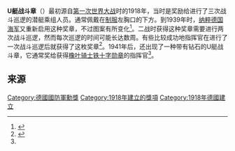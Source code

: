 {{noteTA
|G1=Military
|G2=Shipname
|G3=地名
}}
{{Infobox Military Award
|name=U艇战斗章
|image=[[File:U-Boot-Kriegsabzeichen.jpg|190px]]
|caption=U艇战斗章
|awarded_by=[[纳粹德国|纳粹德国]]
|type=[[徽章|徽章]]
|eligibility=军人
|for=
|campaign=[[第二次世界大战|第二次世界大战]]
|status=
|description=
|clasps=
|established=1918年2月1日
|first_award=
|last_award=
|total=
|posthumous=
|recipients=
|individual=
|higher=[[U艇战斗勋饰|U艇战斗勋饰]]
|same=
|lower=
|related=
|image2=
|caption2=
}}
'''U艇战斗章'''（{{lang-de|U-Boots-Kriegsabzeichen}}）最初源自[[第一次世界大战|第一次世界大战]]时的1918年，当时是奖励给进行了三次战斗巡逻的潜艇乘组人员。通常佩戴在[[制服|制服]]左胸口的下方。到1939年时，[[纳粹德国海军|纳粹德国海军]]又重新启用这种奖章，不过图案有所变化<ref name="wb">{{Cite web |url=http://www.uboataces.com/war-badge.shtml |title=U-Boat War Badge |accessdate=2013-06-24 |archive-date=2015-04-28 |archive-url=https://web.archive.org/web/20150428052246/http://www.uboataces.com/war-badge.shtml |dead-url=no }}</ref>。二战时获得这种奖章需要进行两次战斗巡逻，然而每次巡逻的时间可能长达数周。有些比较成功地指挥官在进行了一次战斗巡逻后就获得了这枚奖章<ref>{{Cite web |url=http://www.uboat.net/men/decorations/badge.htm |title=U-boat War Badge 1939 |access-date=2013-06-24 |archive-date=2021-05-13 |archive-url=https://web.archive.org/web/20210513203301/https://www.uboat.net/men/decorations/badge.htm }}</ref>。1941年后，还出现了一种带有钻石的U艇战斗章，它通常奖给获得[[橡叶骑士铁十字勋章|橡叶骑士铁十字勋章]]的指挥官<ref name="wb"/>。
==来源==
{{reflist}}
{{納粹德國軍事勳獎}}
[[Category:德國國防軍勳獎|Category:德國國防軍勳獎]]
[[Category:1918年建立的獎項|Category:1918年建立的獎項]]
[[Category:1918年德國建立|Category:1918年德國建立]]